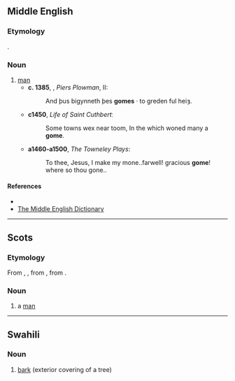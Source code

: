 ==Middle English==

===Etymology===
{{etyl|ang|enm}} {{m|ang|guma}}.

===Noun===
{{head|enm|noun}}

# [[man]]
#* '''c. 1385''', {{w|William Langland}}, ''Piers Plowman'', II:
#*: And þus bigynneth þes '''gomes''' · to greden ful heiȝ.
#* '''c1450''', ''Life of Saint Cuthbert''ː
#*: Some towns wex near toom, In the which woned many a '''gome'''.
#* '''a1460-a1500''', ''The Towneley Plays'':
#*: To thee, Jesus, I make my mone..farwell! gracious '''gome'''! where so thou gone..

====References====
* {{R:Webster 1913}}
* [http://quod.lib.umich.edu/cgi/m/mec/med-idx?type=id&id=MED19067&egs=all&egdisplay=open The Middle English Dictionary]

----

==Scots==

===Etymology===
From {{etyl|enm|sco}} {{m|enm|gome}}, {{m|enm|gume}}, from {{etyl|ang|sco}} {{m|ang|guma||man, lord, hero}}, from {{etyl|gem-pro|sco}} {{m|gem-pro|*gumô||man}}.

===Noun===
{{sco-noun}}

# a [[man]]

----

==Swahili==

===Noun===
{{head|sw|noun|g=s}}

# [[bark]] (exterior covering of a tree)

{{tbot entry|Swahili|bark|2007|November}}